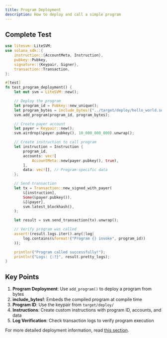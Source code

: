 ```yaml
---
title: Program Deployment
description: How to deploy and call a simple program
---
```



## Complete Test

```rust title="tests/program_test.rs"
use litesvm::LiteSVM;
use solana_sdk::{
    instruction::{AccountMeta, Instruction},
    pubkey::Pubkey,
    signature::{Keypair, Signer},
    transaction::Transaction,
};

#[test]
fn test_program_deployment() {
    let mut svm = LiteSVM::new();

    // Deploy the program
    let program_id = Pubkey::new_unique();
    let program_bytes = include_bytes!("../target/deploy/hello_world.so");
    svm.add_program(program_id, program_bytes);

    // Create payer account
    let payer = Keypair::new();
    svm.airdrop(&payer.pubkey(), 10_000_000_000).unwrap();

    // Create instruction to call program
    let instruction = Instruction {
        program_id,
        accounts: vec![
            AccountMeta::new(payer.pubkey(), true),
        ],
        data: vec![], // Program-specific data
    };

    // Send transaction
    let tx = Transaction::new_signed_with_payer(
        &[instruction],
        Some(&payer.pubkey()),
        &[&payer],
        svm.latest_blockhash(),
    );

    let result = svm.send_transaction(tx).unwrap();

    // Verify program was called
    assert!(result.logs.iter().any(|log|
        log.contains(&format!("Program {} invoke", program_id))
    ));

    println!("Program called successfully!");
    println!("Logs: {:?}", result.pretty_logs);
}
```

## Key Points

1. **Program Deployment**: Use `add_program()` to deploy a program from bytes
2. **include_bytes!**: Embeds the compiled program at compile time
3. **Program ID**: Use the keypair from `target/deploy/`
4. **Instructions**: Create custom instructions with program ID, accounts, and data
5. **Log Verification**: Check transaction logs to verify program execution

For more detailed deployment information, read [this section](/docs/testing-your-program/deploy).
